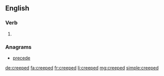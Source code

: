 ==English==

===Verb===
{{head|en|verb form}}

# {{en-past of|creep}}

===Anagrams===
* [[precede#English|precede]]

[[de:creeped]]
[[fa:creeped]]
[[fr:creeped]]
[[li:creeped]]
[[mg:creeped]]
[[simple:creeped]]
